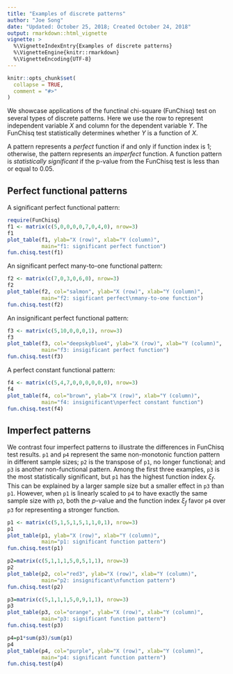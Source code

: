 ```yaml
---
title: "Examples of discrete patterns"
author: "Joe Song"
date: "Updated: October 25, 2018; Created October 24, 2018"
output: rmarkdown::html_vignette
vignette: >
  %\VignetteIndexEntry{Examples of discrete patterns}
  %\VignetteEngine{knitr::rmarkdown}
  %\VignetteEncoding{UTF-8}
---
```


```r
knitr::opts_chunk$set(
  collapse = TRUE,
  comment = "#>"
)
```

We showcase applications of the functinal chi-square (FunChisq) test on several types of discrete patterns. Here we use the row to represent independent variable $X$ and column for the dependent variable $Y$. The FunChisq test statistically determines whether $Y$ is a function of $X$.

A pattern represents a *perfect* function if and only if function index is 1; otherwise, the pattern represents an *imperfect* function. A function pattern is *statistically significant* if the p-value from the FunChisq test is less than or equal to 0.05.

## Perfect functional patterns

A significant perfect functional pattern:
```r
require(FunChisq)
f1 <- matrix(c(5,0,0,0,0,7,0,4,0), nrow=3)
f1
plot_table(f1, ylab="X (row)", xlab="Y (column)", 
           main="f1: significant perfect function")
fun.chisq.test(f1)
```

An significant perfect many-to-one functional pattern:
```r
f2 <- matrix(c(7,0,3,0,6,0), nrow=3)
f2
plot_table(f2, col="salmon", ylab="X (row)", xlab="Y (column)",
           main="f2: sigificant perfect\nmany-to-one function")
fun.chisq.test(f2)
```

An insignificant perfect functional pattern:
```r
f3 <- matrix(c(5,10,0,0,0,1), nrow=3)
f3
plot_table(f3, col="deepskyblue4", ylab="X (row)", xlab="Y (column)",
           main="f3: insigificant perfect function")
fun.chisq.test(f3)
```


A perfect constant functional pattern:
```r
f4 <- matrix(c(5,4,7,0,0,0,0,0,0), nrow=3)
f4
plot_table(f4, col="brown", ylab="X (row)", xlab="Y (column)",
           main="f4: insignificant\nperfect constant function")
fun.chisq.test(f4)
```


## Imperfect patterns

We contrast four imperfect patterns to illustrate the differences in FunChisq test results. `p1` and `p4` represent the same non-monotonic function pattern in different sample sizes; `p2` is the transpose of `p1`, no longer functional; and `p3` is another non-functional pattern. Among the first three examples, `p3` is the most statistically significant, but `p1` has the highest function index $\xi_f$. This can be explained by a larger sample size but a smaller effect in `p3` than `p1`. However, when `p1` is linearly scaled to `p4` to have exactly the same sample size with `p3`, both the $p$-value and the function index $\xi_f$ favor `p4` over `p3` for representing a stronger function.

```r
p1 <- matrix(c(5,1,5,1,5,1,1,0,1), nrow=3)
p1
plot_table(p1, ylab="X (row)", xlab="Y (column)", 
           main="p1: significant function pattern")
fun.chisq.test(p1)
```

```r
p2=matrix(c(5,1,1,1,5,0,5,1,1), nrow=3)
p2
plot_table(p2, col="red3", ylab="X (row)", xlab="Y (column)",
           main="p2: insignificant\nfunction pattern")
fun.chisq.test(p2)
```

```r
p3=matrix(c(5,1,1,1,5,0,9,1,1), nrow=3)
p3
plot_table(p3, col="orange", ylab="X (row)", xlab="Y (column)",
           main="p3: significant function pattern")
fun.chisq.test(p3)
```

```r
p4=p1*sum(p3)/sum(p1)
p4
plot_table(p4, col="purple", ylab="X (row)", xlab="Y (column)",
           main="p4: significant function pattern")
fun.chisq.test(p4)
```

